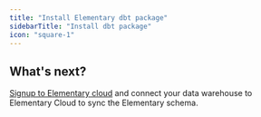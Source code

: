 ```yaml
---
title: "Install Elementary dbt package"
sidebarTitle: "Install dbt package"
icon: "square-1"
---
```


<Snippet file="quickstart-package-install.mdx" />

## What's next?

[Signup to Elementary cloud](/cloud/onboarding/signup) and connect your data warehouse to Elementary Cloud to sync the Elementary schema.

